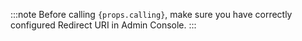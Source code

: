 :::note
Before calling <code>{props.calling}</code>, make sure you have correctly configured Redirect URI
in Admin Console.
:::
